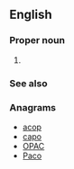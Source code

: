 ==English==

===Proper noun===
{{en-proper noun}}

# {{initialism of|{{w|Association of Public-Safety Communications Officials-International}}|lang=en}}

===See also===
{{projectlinks
|pedia|page1=Association of Public-Safety Communications Officials-International|label1=APCO}}

===Anagrams===
* [[acop#English|acop]]
* [[capo#English|capo]]
* [[OPAC#English|OPAC]]
* [[Paco#English|Paco]]